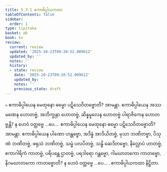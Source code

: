 ```yaml
---
title: 5.3.1 ဧကာဓိပ္ပါယကထာ
tableOfContents: false
sidebar:
  order: 1
type: tipitaka
basket: ab
book: kv
review:
  current: review
  updated: '2025-10-23T09:20:52.009612'
  updated_by: ''
  notes: ''
  history:
  - state: review
    date: '2025-10-23T09:20:52.009612'
    updated_by: ''
    notes: ''
    previous_state: draft
---
```



<ReviewStatus review={frontmatter.review} showDetails={true} />

<HypothesisAnnotation frontmatter={frontmatter} />

<DynamicBreadcrumb />

<Division number="908" book="kv" e="ch" v="32" p="450">

<Paragraph number="2775" book="kv">
๐ ဧကာဓိပ္ပါယေန မေထုနော ဓမ္မော ပဋိသေဝိတဗ္ဗောတိ? အာမန္တာ. ဧကာဓိပ္ပါယေန အဿမဏေန ဟောတဗ္ဗံ, အဘိက္ခုနာ ဟောတဗ္ဗံ, ဆိန္နမူလေန ဟောတဗ္ဗံ ပါရာဇိကေန ဟောတဗ္ဗန္တိ? န ဟေဝံ ဝတ္တဗ္ဗေ …ပေ…  ဧကာဓိပ္ပါယေန မေထုနော ဓမ္မော ပဋိသေဝိတဗ္ဗောတိ? အာမန္တာ. ဧကာဓိပ္ပါယေန ပါဏော ဟန္တဗ္ဗော, အဒိန္နံ အာဒိယိတဗ္ဗံ, မုသာ ဘဏိတဗ္ဗာ, ပိသုဏံ ဘဏိတဗ္ဗံ, ဖရုသံ ဘဏိတဗ္ဗံ, သမ္ဖံ ပလပိတဗ္ဗံ, သန္ဓိ ဆေဒိတဗ္ဗော, နိလ္လောပံ ဟာတဗ္ဗံ, ဧကာဂါရိကံ ကာတဗ္ဗံ, ပရိပန္ထေ ဌာတဗ္ဗံ, ပရဒါရော ဂန္တဗ္ဗော, ဂါမဃာတကော ကာတဗ္ဗော, နိဂမဃာတကော ကာတဗ္ဗောတိ? န ဟေဝံ ဝတ္တဗ္ဗေ …ပေ… .

</Paragraph>
</Division>

<Paragraph number="2776" type="center" book="kv">
ဧကာဓိပ္ပါယကထာ နိဋ္ဌိတာ.
</Paragraph>